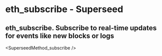 # eth_subscribe  - Superseed

## eth_subscribe. Subscribe to real-time updates for events like new blocks or logs


<SuperseedMethod_subscribe />
